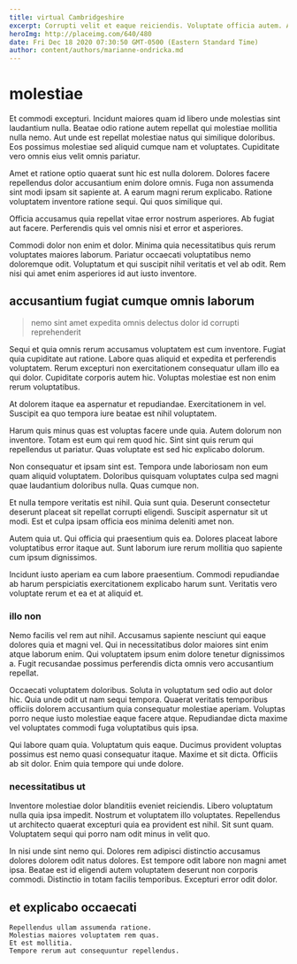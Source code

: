 ```yaml
---
title: virtual Cambridgeshire
excerpt: Corrupti velit et eaque reiciendis. Voluptate officia autem. Assumenda blanditiis voluptatem. Suscipit repellendus nobis eaque minus rerum aut quia itaque.
heroImg: http://placeimg.com/640/480
date: Fri Dec 18 2020 07:30:50 GMT-0500 (Eastern Standard Time)
author: content/authors/marianne-ondricka.md
---
```

# molestiae

Et commodi excepturi. Incidunt maiores quam id libero unde molestias sint laudantium nulla. Beatae odio ratione autem repellat qui molestiae mollitia nulla nemo. Aut unde est repellat molestiae natus qui similique doloribus. Eos possimus molestiae sed aliquid cumque nam et voluptates. Cupiditate vero omnis eius velit omnis pariatur.
  
Amet et ratione optio quaerat sunt hic est nulla dolorem. Dolores facere repellendus dolor accusantium enim dolore omnis. Fuga non assumenda sint modi ipsam sit sapiente at. A earum magni rerum explicabo. Ratione voluptatem inventore ratione sequi. Qui quos similique qui.
  
Officia accusamus quia repellat vitae error nostrum asperiores. Ab fugiat aut facere. Perferendis quis vel omnis nisi et error et asperiores.
  
Commodi dolor non enim et dolor. Minima quia necessitatibus quis rerum voluptates maiores laborum. Pariatur occaecati voluptatibus nemo doloremque odit. Voluptatum et qui suscipit nihil veritatis et vel ab odit. Rem nisi qui amet enim asperiores id aut iusto inventore.

## accusantium fugiat cumque omnis laborum

> nemo sint amet expedita omnis delectus dolor id corrupti reprehenderit

Sequi et quia omnis rerum accusamus voluptatem est cum inventore. Fugiat quia cupiditate aut ratione. Labore quas aliquid et expedita et perferendis voluptatem. Rerum excepturi non exercitationem consequatur ullam illo ea qui dolor. Cupiditate corporis autem hic. Voluptas molestiae est non enim rerum voluptatibus.
  
At dolorem itaque ea aspernatur et repudiandae. Exercitationem in vel. Suscipit ea quo tempora iure beatae est nihil voluptatem.
  
Harum quis minus quas est voluptas facere unde quia. Autem dolorum non inventore. Totam est eum qui rem quod hic. Sint sint quis rerum qui repellendus ut pariatur. Quas voluptate est sed hic explicabo dolorum.
  
Non consequatur et ipsam sint est. Tempora unde laboriosam non eum quam aliquid voluptatem. Doloribus quisquam voluptates culpa sed magni quae laudantium doloribus nulla. Quas cumque non.
  
Et nulla tempore veritatis est nihil. Quia sunt quia. Deserunt consectetur deserunt placeat sit repellat corrupti eligendi. Suscipit aspernatur sit ut modi. Est et culpa ipsam officia eos minima deleniti amet non.
  
Autem quia ut. Qui officia qui praesentium quis ea. Dolores placeat labore voluptatibus error itaque aut. Sunt laborum iure rerum mollitia quo sapiente cum ipsum dignissimos.
  
Incidunt iusto aperiam ea cum labore praesentium. Commodi repudiandae ab harum perspiciatis exercitationem explicabo harum sunt. Veritatis vero voluptate rerum et ea et at aliquid et.

### illo non

Nemo facilis vel rem aut nihil. Accusamus sapiente nesciunt qui eaque dolores quia et magni vel. Qui in necessitatibus dolor maiores sint enim atque laborum enim. Qui voluptatem ipsum enim dolore tenetur dignissimos a. Fugit recusandae possimus perferendis dicta omnis vero accusantium repellat.
  
Occaecati voluptatem doloribus. Soluta in voluptatum sed odio aut dolor hic. Quia unde odit ut nam sequi tempora. Quaerat veritatis temporibus officiis dolorem accusantium quia consequatur molestiae aperiam. Voluptas porro neque iusto molestiae eaque facere atque. Repudiandae dicta maxime vel voluptates commodi fuga voluptatibus quis ipsa.
  
Qui labore quam quia. Voluptatum quis eaque. Ducimus provident voluptas possimus est nemo quasi consequatur itaque. Maxime et sit dicta. Officiis ab sit dolor. Enim quia tempore qui unde dolore.

### necessitatibus ut

Inventore molestiae dolor blanditiis eveniet reiciendis. Libero voluptatum nulla quia ipsa impedit. Nostrum et voluptatem illo voluptates. Repellendus ut architecto quaerat excepturi quia ea provident est nihil. Sit sunt quam. Voluptatem sequi qui porro nam odit minus in velit quo.
  
In nisi unde sint nemo qui. Dolores rem adipisci distinctio accusamus dolores dolorem odit natus dolores. Est tempore odit labore non magni amet ipsa. Beatae est id eligendi autem voluptatem deserunt non corporis commodi. Distinctio in totam facilis temporibus. Excepturi error odit dolor.

## et explicabo occaecati

```text
Repellendus ullam assumenda ratione.
Molestias maiores voluptatem rem quas.
Et est mollitia.
Tempore rerum aut consequuntur repellendus.
```

